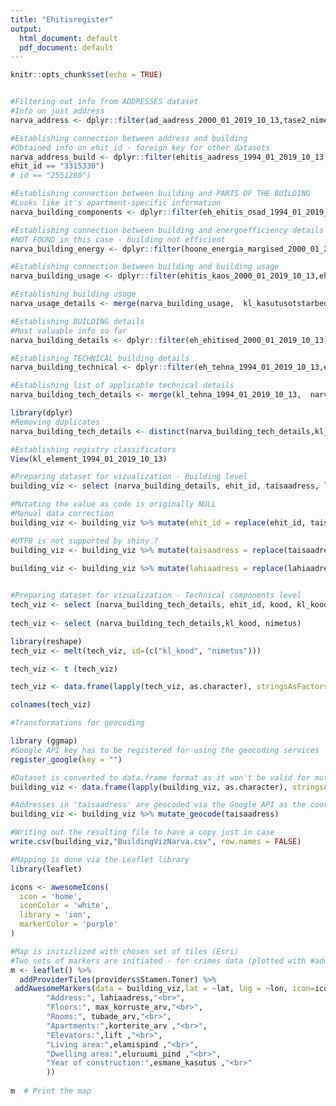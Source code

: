 ```yaml
---
title: "Ehitisregister"
output:
  html_document: default
  pdf_document: default
---
```


```r
knitr::opts_chunk$set(echo = TRUE)
```

```r
```





```r
#Filtering out info from ADDRESSES dataset
#Info on just address
narva_address <- dplyr::filter(ad_aadress_2000_01_2019_10_13,tase2_nimetus == "Narva linn",tase5_nimetus == "Rüütli tn", lahiaadress == "Rüütli tn 2")
```


```r
#Establishing connection between address and building
#Obtained info on ehit_id - foreign key for other datasets
narva_address_build <- dplyr::filter(ehitis_aadress_1994_01_2019_10_13,
ehit_id == "3315330")                                     
# id == "2551280")
```



```r
#Establishing connection between building and PARTS OF THE BUILDING
#Looks like it's apartment-specific information
narva_building_components <- dplyr::filter(eh_ehitis_osad_1994_01_2019_10_13 ,ehit_id == "3315330")
```

```r
#Establishing connection between building and energoefficiency details
#NOT FOUND in this case - building not efficient
narva_building_energy <- dplyr::filter(hoone_energia_margised_2000_01_2019_10_13,taisaadress == "Ida-Viru maakond, Narva linn, Rüütli tn 2")
```


```r
#Establishing connection between building and building usage
narva_building_usage <- dplyr::filter(ehitis_kaos_2000_01_2019_10_13,ehit_id == "3315330")
```

```r
#Establishing building usage
narva_usage_details <- merge(narva_building_usage,  kl_kasutusotstarbed_2000_01_2019_10_13, by.x="kaos_id", by.y="id")  

```


```r
#Establishing BUILDING details
#Most valuable info so far
narva_building_details <- dplyr::filter(eh_ehitised_2000_01_2019_10_13,taisaadress == "Ida-Viru maakond, Narva linn, Rüütli tn 2")
```



```r
#Establishing TECHNICAL building details
narva_building_technical <- dplyr::filter(eh_tehna_1994_01_2019_10_13,ehit_id == "3315330")
```

```r
#Establishing list of applicable technical details
narva_building_tech_details <- merge(kl_tehna_1994_01_2019_10_13,  narva_building_technical, by.x="kood", by.y="tena_id")

library(dplyr)
#Removing duplicates
narva_building_tech_details <- distinct(narva_building_tech_details,kl_kood, nimetus, .keep_all= TRUE)

```



```r
#Establishing registry classificators
View(kl_element_1994_01_2019_10_13)
```



```r
#Preparing dataset for vizualization - Building level
building_viz <- select (narva_building_details, ehit_id, taisaadress, lahiaadress, max_korruste_arv, tubade_arv, korterite_arv, elamispind, eluruumi_pind, esmane_kasutus, lift)

#Mutating the value as code is originally NULL
#Manual data correction
building_viz <- building_viz %>% mutate(ehit_id = replace(ehit_id, taisaadress == "Ida-Viru maakond, Narva linn, Rüütli tn 2", 3315330))

#UTF8 is not supported by shiny ?
building_viz <- building_viz %>% mutate(taisaadress = replace(taisaadress, ehit_id == "3315330", "Ida-Viru maakond, Narva linn, Ruutli tn 2"))

building_viz <- building_viz %>% mutate(lahiaadress = replace(lahiaadress, ehit_id == "3315330", "Ruutli tn 2"))
                   
```



```r
#Preparing dataset for vizualization - Technical components level
tech_viz <- select (narva_building_tech_details, ehit_id, kood, kl_kood, nimetus)
  
tech_viz <- select (narva_building_tech_details,kl_kood, nimetus)

library(reshape)
tech_viz <- melt(tech_viz, id=(c("kl_kood", "nimetus")))

tech_viz <- t (tech_viz)

tech_viz <- data.frame(lapply(tech_viz, as.character), stringsAsFactors=FALSE)

colnames(tech_viz)
```


```r
#Transformations for geocoding

library (ggmap)
#Google API key has to be registered for using the geocoding services
register_google(key = "")

#Dataset is converted to data.frame format as it won't be valid for mutate_geocode function otherwise
building_viz <- data.frame(lapply(building_viz, as.character), stringsAsFactors=FALSE)

#Addresses in 'taisaadress' are geocoded via the Google API as the coordinates were not provided in the initial dataset. Geocoding (address->coordinates) is done with mutate_geocode function
building_viz <- building_viz %>% mutate_geocode(taisaadress)

#Writing out the resulting file to have a copy just in case
write.csv(building_viz,"BuildingVizNarva.csv", row.names = FALSE)

```


```r
#Mapping is done via the Leaflet library
library(leaflet)

icons <- awesomeIcons(
  icon = 'home',
  iconColor = 'white',
  library = 'ion',
  markerColor = 'purple'
)

#Map is initizlized with chosen set of tiles (Esri)
#Two sets of markers are initiated - for crimes data (plotted with #addCircleMarkers) and for  energy class (plotted with addMarkers)
m <- leaflet() %>%
  addProviderTiles(providers$Stamen.Toner) %>%
 addAwesomeMarkers(data = building_viz,lat = ~lat, lng = ~lon, icon=icons, popup= ~paste(
        "Address:", lahiaadress,"<br>", 
        "Floors:", max_korruste_arv,"<br>", 
        "Rooms:", tubade_arv,"<br>", 
        "Apartments:",korterite_arv ,"<br>",
        "Elevators:",lift ,"<br>",
        "Living area:",elamispind ,"<br>",
        "Dwelling area:",eluruumi_pind ,"<br>",
        "Year of construction:",esmane_kasutus ,"<br>"
        )) 
                                                                          
m  # Print the map
```










```r
```


